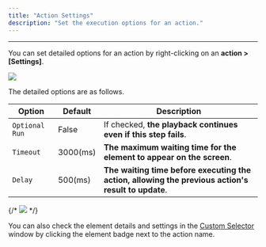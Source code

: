 ```yaml
---
title: "Action Settings"
description: "Set the execution options for an action."
---
```


---

You can set detailed options for an action by right-clicking on an **action > \[Settings\]**.

<img src="/assets/write/action-settings/action-settings.png" />

The detailed options are as follows.

| Option         | Default  | Description                                                                                        |
| -------------- | -------- | -------------------------------------------------------------------------------------------------- |
| `Optional Run` | False    | If checked, **the playback continues even if this step fails**.                                    |
| `Timeout`      | 3000(ms) | **The maximum waiting time for the element to appear on the screen**.                              |
| `Delay`        | 500(ms)  | **The waiting time before executing the action, allowing the previous action's result to update**. |

{/* <img src="/assets/write/action-settings/action-settings-panel.png" /> */}

You can also check the element details and settings in the [Custom Selector](/guide/advanced/custom-selector) window by clicking the element badge next to the action name.
